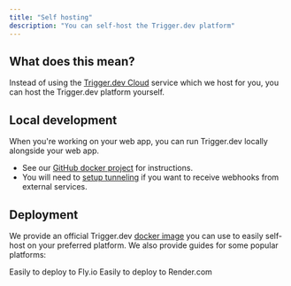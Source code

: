 ```yaml
---
title: "Self hosting"
description: "You can self-host the Trigger.dev platform"
---
```


## What does this mean?

Instead of using the [Trigger.dev Cloud](https://cloud.trigger.dev) service which we host for you, you can host the Trigger.dev platform yourself.

## Local development

When you're working on your web app, you can run Trigger.dev locally alongside your web app.

- See our [GitHub docker project](https://github.com/triggerdotdev/docker) for instructions.
- You will need to [setup tunneling](/documentation/guides/tunneling-platform) if you want to receive webhooks from external services.

## Deployment

We provide an official Trigger.dev [docker image](https://github.com/triggerdotdev/trigger.dev/pkgs/container/trigger.dev) you can use to easily self-host on your preferred platform. We also provide guides for some popular platforms:

<CardGroup>
  <Card
    title="Fly.io"
    icon="fly"
    href="/documentation/guides/self-hosting/flyio"
  >
    Easily to deploy to Fly.io
  </Card>
  <Card
    title="Render.com"
    icon="draw-square"
    href="/documentation/guides/self-hosting/flyio"
  >
    Easily to deploy to Render.com
  </Card>
</CardGroup>
